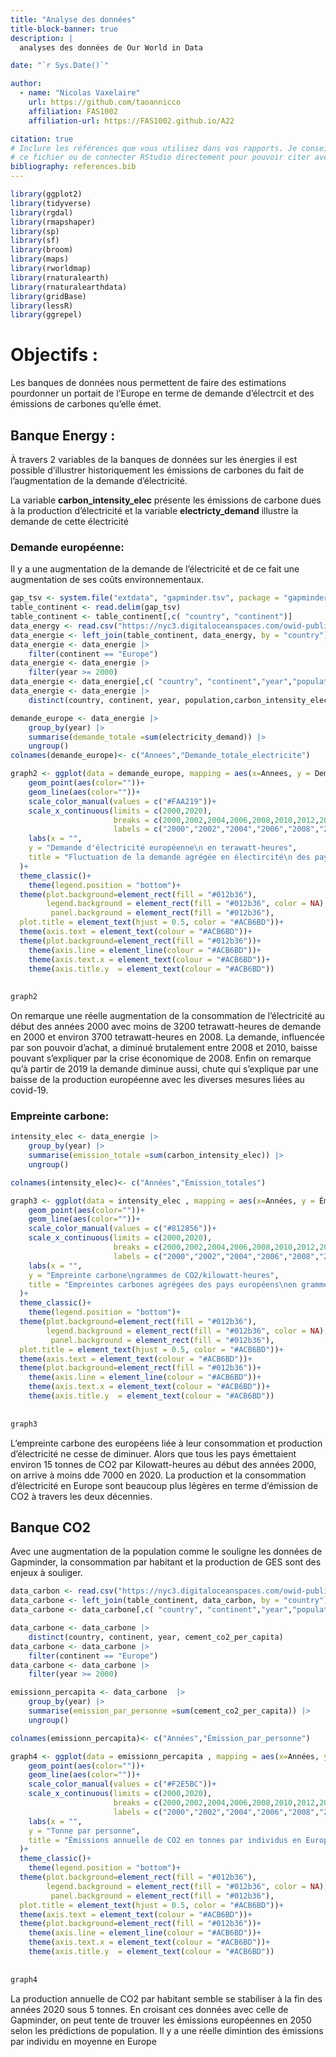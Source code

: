 ```yaml
---
title: "Analyse des données"
title-block-banner: true
description: | 
  analyses des données de Our World in Data

date: "`r Sys.Date()`"

author:
  - name: "Nicolas Vaxelaire"
    url: https://github.com/taoannicco
    affiliation: FAS1002
    affiliation-url: https://FAS1002.github.io/A22

citation: true
# Inclure les références que vous utilisez dans vos rapports. Je conseille Zotero pour construire
# ce fichier ou de connecter RStudio directement pour pouvoir citer avec @nom-de-reference.
bibliography: references.bib
---
```

```r
library(ggplot2)
library(tidyverse)
library(rgdal)
library(rmapshaper)
library(sp)
library(sf)
library(broom)
library(maps)
library(rworldmap)
library(rnaturalearth)
library(rnaturalearthdata)
library(gridBase)
library(lessR)
library(ggrepel)
```

# Objectifs : 
Les banques de données nous permettent de faire des estimations pourdonner  un portait de l'Europe en terme de demande d'électrcit et des émissions de carbones qu'elle émet.


## Banque Energy :


À travers 2 variables de la banques de données sur les énergies il est possible d'illustrer historiquement les émissions de carbones du fait de l'augmentation de la demande d'électricité. 

La variable **carbon_intensity_elec** présente les émissions de carbone dues à la production d'électricité et la variable **electricty_demand** illustre la demande de cette électricité

### Demande européenne:

Il y a une augmentation de la demande de l'électricité et de ce fait une augmentation de ses coûts environnementaux.
```r
gap_tsv <- system.file("extdata", "gapminder.tsv", package = "gapminder")
table_continent <- read.delim(gap_tsv)
table_continent <- table_continent[,c( "country", "continent")]
data_energy <- read.csv("https://nyc3.digitaloceanspaces.com/owid-public/data/energy/owid-energy-data.csv")
data_energie <- left_join(table_continent, data_energy, by = "country")
data_energie <- data_energie |> 
    filter(continent == "Europe")
data_energie <- data_energie |> 
    filter(year >= 2000)
data_energie <- data_energie[,c( "country", "continent","year","population","carbon_intensity_elec","electricity_demand")]
data_energie <- data_energie |> 
    distinct(country, continent, year, population,carbon_intensity_elec, electricity_demand)

demande_europe <- data_energie |> 
    group_by(year) |> 
    summarise(demande_totale =sum(electricity_demand)) |> 
    ungroup()
colnames(demande_europe)<- c("Annees","Demande_totale_electricite")

graph2 <- ggplot(data = demande_europe, mapping = aes(x=Annees, y = Demande_totale_electricite))+
    geom_point(aes(color=""))+
    geom_line(aes(color=""))+
    scale_color_manual(values = c("#FAA219"))+
    scale_x_continuous(limits = c(2000,2020),
                       breaks = c(2000,2002,2004,2006,2008,2010,2012,2014,2016,2018,2020),
                       labels = c("2000","2002","2004","2006","2008","2010","2012","2014","2016","2018","2020"))+
    labs(x = "",
    y = "Demande d'électricité européenne\n en terawatt-heures",
    title = "Fluctuation de la demande agrégée en électircité\n des pays européens"
  )+
  theme_classic()+
    theme(legend.position = "bottom")+
  theme(plot.background=element_rect(fill = "#012b36"),
        legend.background = element_rect(fill = "#012b36", color = NA),
         panel.background = element_rect(fill = "#012b36"),
  plot.title = element_text(hjust = 0.5, color = "#ACB6BD"))+
  theme(axis.text = element_text(colour = "#ACB6BD"))+
  theme(plot.background=element_rect(fill = "#012b36"))+
    theme(axis.line = element_line(colour = "#ACB6BD"))+
    theme(axis.text.x = element_text(colour = "#ACB6BD"))+
    theme(axis.title.y  = element_text(colour = "#ACB6BD"))
    
    
graph2

```
On remarque une réelle augmentation de la consommation de l'électricité au début des années 2000 avec moins de 3200 tetrawatt-heures de demande en 2000 et environ 3700 tetrawatt-heures en 2008. La demande, influencée par son pouvoir d'achat, a diminué brutalement entre 2008 et 2010, baisse pouvant s'expliquer par la crise économique de 2008. Enfin on remarque qu'à partir de 2019 la demande diminue aussi, chute qui s'explique par une baisse de la production européenne avec les diverses mesures liées au covid-19. 

### Empreinte carbone:
```r
intensity_elec <- data_energie |> 
    group_by(year) |> 
    summarise(emission_totale =sum(carbon_intensity_elec)) |> 
    ungroup()

colnames(intensity_elec)<- c("Années","Émission_totales")

graph3 <- ggplot(data = intensity_elec , mapping = aes(x=Années, y = Émission_totales))+
    geom_point(aes(color=""))+
    geom_line(aes(color=""))+
    scale_color_manual(values = c("#812856"))+
    scale_x_continuous(limits = c(2000,2020),
                       breaks = c(2000,2002,2004,2006,2008,2010,2012,2014,2016,2018,2020),
                       labels = c("2000","2002","2004","2006","2008","2010","2012","2014","2016","2018","2020"))+
    labs(x = "",
    y = "Empreinte carbone\ngrammes de CO2/kilowatt-heures",
    title = "Empreintes carbones agrégées des pays européens\nen grammes de CO2 émis par kilowatt-heures"
  )+
  theme_classic()+
    theme(legend.position = "bottom")+
  theme(plot.background=element_rect(fill = "#012b36"),
        legend.background = element_rect(fill = "#012b36", color = NA),
         panel.background = element_rect(fill = "#012b36"),
  plot.title = element_text(hjust = 0.5, color = "#ACB6BD"))+
  theme(axis.text = element_text(colour = "#ACB6BD"))+
  theme(plot.background=element_rect(fill = "#012b36"))+
    theme(axis.line = element_line(colour = "#ACB6BD"))+
    theme(axis.text.x = element_text(colour = "#ACB6BD"))+
    theme(axis.title.y  = element_text(colour = "#ACB6BD"))
    
    
graph3
```
L'empreinte carbone des européens liée à leur consommation et production d'électricité ne cesse de diminuer. Alors que tous les pays émettaient environ 15 tonnes de CO2 par Kilowatt-heures au début des années 2000, on arrive à moins dde 7000 en 2020. La production et la consommation d'électricité en Europe sont beaucoup plus légères en terme d'émission de CO2 à travers les deux décennies. 	


## Banque CO2
Avec une augmentation de la population comme le souligne les données de Gapminder, la consommation par habitant et la production de GES sont des enjeux à souliger.
```r
data_carbon <- read.csv("https://nyc3.digitaloceanspaces.com/owid-public/data/co2/owid-co2-data.csv")
data_carbone <- left_join(table_continent, data_carbon, by = "country")
data_carbone <- data_carbone[,c( "country", "continent","year","population","cement_co2_per_capita")]

data_carbone <- data_carbone |> 
    distinct(country, continent, year, cement_co2_per_capita)
data_carbone <- data_carbone |> 
    filter(continent == "Europe")
data_carbone <- data_carbone |> 
    filter(year >= 2000)

emissionn_percapita <- data_carbone  |> 
    group_by(year) |> 
    summarise(emission_par_personne =sum(cement_co2_per_capita)) |> 
    ungroup()

colnames(emissionn_percapita)<- c("Années","Émission_par_personne")

graph4 <- ggplot(data = emissionn_percapita , mapping = aes(x=Années, y = Émission_par_personne))+
    geom_point(aes(color=""))+
    geom_line(aes(color=""))+
    scale_color_manual(values = c("#F2E5BC"))+
    scale_x_continuous(limits = c(2000,2020),
                       breaks = c(2000,2002,2004,2006,2008,2010,2012,2014,2016,2018,2020),
                       labels = c("2000","2002","2004","2006","2008","2010","2012","2014","2016","2018","2020"))+
    labs(x = "",
    y = "Tonne par personne",
    title = "Émissions annuelle de CO2 en tonnes par individus en Europe\nentre les années 2000 et 2020"
  )+
  theme_classic()+
    theme(legend.position = "bottom")+
  theme(plot.background=element_rect(fill = "#012b36"),
        legend.background = element_rect(fill = "#012b36", color = NA),
         panel.background = element_rect(fill = "#012b36"),
  plot.title = element_text(hjust = 0.5, color = "#ACB6BD"))+
  theme(axis.text = element_text(colour = "#ACB6BD"))+
  theme(plot.background=element_rect(fill = "#012b36"))+
    theme(axis.line = element_line(colour = "#ACB6BD"))+
    theme(axis.text.x = element_text(colour = "#ACB6BD"))+
    theme(axis.title.y  = element_text(colour = "#ACB6BD"))
    
    
graph4
```
La production annuelle de CO2 par habitant semble se stabiliser à la fin des années 2020 sous 5 tonnes. En croisant ces données avec celle de Gapminder, on peut tente de trouver les émissions européennes en 2050 selon les prédictions de population. Il y a une réelle dimintion des émissions par individu en moyenne en Europe



